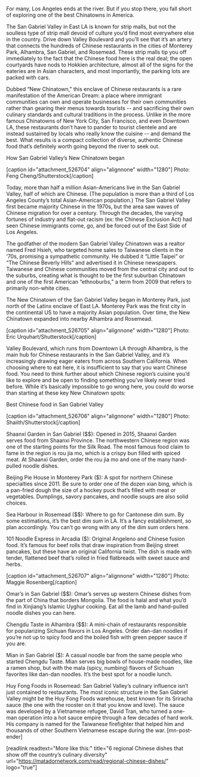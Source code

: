For many, Los Angeles ends at the river. But if you stop there, you fall short of exploring one of the best Chinatowns in America. 

The San Gabriel Valley in East LA is known for strip malls, but not the soulless type of strip mall devoid of culture you’d find most everywhere else in the country. Drive down Valley Boulevard and you’ll see that it’s an artery that connects the hundreds of Chinese restaurants in the cities of Monterey Park, Alhambra, San Gabriel, and Rosemead. These strip malls tip you off immediately to the fact that the Chinese food here is the real deal; the open courtyards have nods to Hokkien architecture, almost all of the signs for the eateries are in Asian characters, and most importantly, the parking lots are packed with cars.

Dubbed “New Chinatown,” this enclave of Chinese restaurants is a rare manifestation of the American Dream: a place where immigrant communities can own and operate businesses for their own communities rather than gearing their menus towards tourists -- and sacrificing their own culinary standards and cultural traditions in the process. Unlike in the more famous Chinatowns of New York City, San Francisco, and even Downtown LA, these restaurants don’t have to pander to tourist clientele and are instead sustained by locals who really know the cuisine -- and demand the best. What results is a compact collection of diverse, authentic Chinese food that’s definitely worth going beyond the river to seek out.  

How San Gabriel Valley’s New Chinatown began

[caption id="attachment_526704" align="alignnone" width="1280"] Photo: Feng Cheng/Shutterstock[/caption]  

Today, more than half a million Asian-Americans live in the San Gabriel Valley, half of which are Chinese. (The population is more than a third of Los Angeles County’s total Asian-American population.) The San Gabriel Valley first became majority Chinese in the 1970s, but the area saw waves of Chinese migration for over a century. Through the decades, the varying fortunes of industry and flat-out racism (ex: the Chinese Exclusion Act) had seen Chinese immigrants come, go, and be forced out of the East Side of Los Angeles.

The godfather of the modern San Gabriel Valley Chinatown was a realtor named Fred Hsieh, who targeted home sales to Taiwanese clients in the ‘70s, promising a sympathetic community. He dubbed it “Little Taipei” or “The Chinese Beverly Hills” and advertised it in Chinese newspapers. Taiwanese and Chinese communities moved from the central city and out to the suburbs, creating what is thought to be the first suburban Chinatown and one of the first American “ethnoburbs,” a term from 2009 that refers to primarily non-white cities. 

The New Chinatown of the San Gabriel Valley began in Monterey Park, just north of the Latinx enclave of East LA. Monterey Park was the first city in the continental US to have a majority Asian population. Over time, the New Chinatown expanded into nearby Alhambra and Rosemead. 

[caption id="attachment_526705" align="alignnone" width="1280"] Photo: Eric Urquhart/Shutterstock[/caption] 

Valley Boulevard, which runs from Downtown LA through Alhambra, is the main hub for Chinese restaurants in the San Gabriel Valley, and it’s increasingly drawing eager eaters from across Southern California. When choosing where to eat here, it is insufficient to say that you want Chinese food. You need to think further about which Chinese region’s cuisine you’d like to explore and be open to finding something you’ve likely never tried before. While it’s basically impossible to go wrong here, you could do worse than starting at these key New Chinatown spots: 

Best Chinese food in San Gabriel Valley

[caption id="attachment_526706" align="alignnone" width="1280"] Photo: Shaiith/Shutterstock[/caption] 

Shaanxi Garden in San Gabriel ($$): Opened in 2015, Shaanxi Garden serves food from Shaanxi Province. The northwestern Chinese region was one of the starting points for the Silk Road. The most famous food claim to fame in the region is rou jia mo, which is a crispy bun filled with spiced meat. At Shaanxi Garden, order the rou jia mo and one of the many hand-pulled noodle dishes. 

Beijing Pie House in Monterey Park ($): A spot for northern Chinese specialties since 2011. Be sure to order one of the dozen xian bing, which is a pan-fried dough the size of a hockey puck that’s filled with meat or vegetables. Dumplings, savory pancakes, and noodle soups are also solid choices.

Sea Harbour in Rosemead ($$): Where to go for Cantonese dim sum. By some estimations, it’s the best dim sum in LA. It’s a fancy establishment, so plan accordingly. You can’t go wrong with any of the dim sum orders here. 

101 Noodle Express in Arcadia ($): Original Angeleno and Chinese fusion food. It’s famous for beef rolls that draw inspiration from Beijing street pancakes, but these have an original California twist. The dish is made with tender, flattened beef that’s rolled in fried flatbreads with sweet sauce and herbs. 

[caption id="attachment_526707" align="alignnone" width="1280"] Photo: Maggie Rosenberg[/caption]

Omar’s in San Gabriel ($$): Omar’s serves up western Chinese dishes from the part of China that borders Mongolia. The food is halal and what you’d find in Xinjiang’s Islamic Uyghur cooking. Eat all the lamb and hand-pulled noodle dishes you can here.

Chengdu Taste in Alhambra ($$): A mini-chain of restaurants responsible for popularizing Sichuan flavors in Los Angeles. Order dan-dan noodles if you’re not up to spicy food and the boiled fish with green pepper sauce if you are.

Mian in San Gabriel ($): A casual noodle bar from the same people who started Chengdu Taste. Mian serves big bowls of house-made noodles, like a ramen shop, but with the mala (spicy, numbing) flavors of Sichuan favorites like dan-dan noodles. It’s the best spot for a noodle lunch. 

Huy Fong Foods in Rosemead: San Gabriel Valley’s culinary influence isn’t just contained to restaurants. The most iconic structure in the San Gabriel Valley might be the Huy Fong Foods warehouse, best known for its Sriracha sauce (the one with the rooster on it that you know and love). The sauce was developed by a Vietnamese refugee, David Tran, who turned a one-man operation into a hot sauce empire through a few decades of hard work. His company is named for the Taiwanese firefighter that helped him and thousands of other Southern Vietnamese escape during the war. [mn-post-ender]

[readlink readtext="More like this:" title="6 regional Chinese dishes that show off the country’s culinary diversity"  url="https://matadornetwork.com/read/regional-chinese-dishes/" logo="true"]
